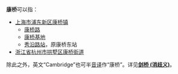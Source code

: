 '''康桥'''可以指：
*[[上海市|上海市]][[浦东新区|浦东新区]][[康桥镇_(上海市)|康桥镇]]
**[[康桥路|康桥路]]
**[[康桥基地|康桥基地]]
**[[秀沿路站|秀沿路站]]，原康桥东站
*[[浙江省|浙江省]][[杭州市|杭州市]][[拱墅区|拱墅区]][[康桥街道|康桥街道]]

除此之外，英文“Cambridge”也可半[[音译|音译]]作“康桥”。详见'''[[剑桥_(消歧义)|剑桥 (消歧义)]]'''。

{{disambig|K|Cat=二字地名消歧义}}